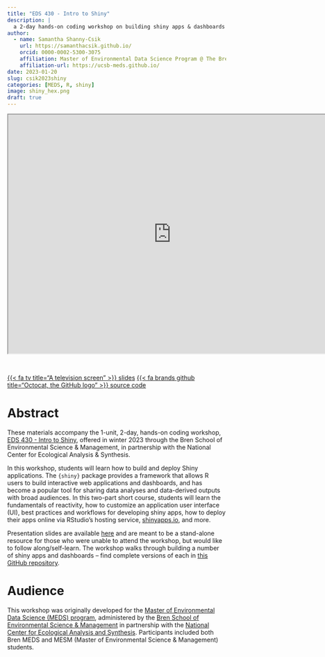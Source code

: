 ```yaml
---
title: "EDS 430 - Intro to Shiny"
description: |
  a 2-day hands-on coding workshop on building shiny apps & dashboards
author:
  - name: Samantha Shanny-Csik
    url: https://samanthacsik.github.io/
    orcid: 0000-0002-5300-3075
    affiliation: Master of Environmental Data Science Program @ The Bren School (UCSB) & The National Center for Ecological Analysis and Synthesis
    affiliation-url: https://ucsb-meds.github.io/
date: 2023-01-20
slug: csik2023shiny
categories: [MEDS, R, shiny]
image: shiny_hex.png
draft: true
---
```


<center><iframe src="https://ucsb-meds.github.io/EDS430-Shiny/#/title-slide" title="EDS 430 - Intro to Shiny" width="750px," height="550px"></iframe></center>

<br>

::: {.center-text}
[{{< fa tv title="A television screen" >}} slides](https://ucsb-meds.github.io/EDS430-Shiny/#/title-slide/){.btn role="button" target="_blank"} [{{< fa brands github title="Octocat, the GitHub logo" >}} source code](https://github.com/UCSB-MEDS/EDS430-Shiny){.btn role="button" target="_blank"}
:::

# Abstract

These materials accompany the 1-unit, 2-day, hands-on coding workshop, [EDS 430 - Intro to Shiny](https://bren.ucsb.edu/courses/eds-430), offered in winter 2023 through the Bren School of Environmental Science & Management, in partnership with the National Center for Ecological Analysis & Synthesis.

In this workshop, students will learn how to build and deploy Shiny applications. The `{shiny}` package provides a framework that allows R users to build interactive web applications and dashboards, and has become a popular tool for sharing data analyses and data-derived outputs with broad audiences. In this two-part short course, students will learn the fundamentals of reactivity, how to customize an application user interface (UI), best practices and workflows for developing shiny apps, how to deploy their apps online via RStudio's hosting service, [shinyapps.io](https://shinyapps.io/), and more.

Presentation slides are available [here](https://ucsb-meds.github.io/EDS430-Shiny/#/title-slide) and are meant to be a stand-alone resource for those who were unable to attend the workshop, but would like to follow along/self-learn. The workshop walks through building a number of shiny apps and dashboards -- find complete versions of each in [this GitHub repository](https://github.com/samanthacsik/EDS430-shiny-app).

# Audience

This workshop was originally developed for the [Master of Environmental Data Science (MEDS) program](https://ucsb-meds.github.io/), administered by the [Bren School of Environmental Science & Management](https://bren.ucsb.edu/masters-programs/master-environmental-data-science) in partnership with the [National Center for Ecological Analysis and Synthesis](https://www.nceas.ucsb.edu/). Participants included both Bren MEDS and MESM (Master of Environmental Science & Management) students.

